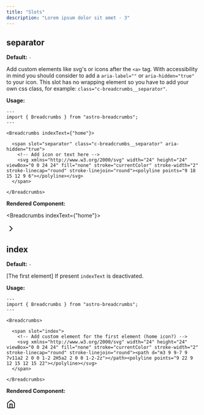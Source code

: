 ```yaml
---
title: "Slots"
description: "Lorem ipsum dolor sit amet - 3"
---
```




## separator

**Default:** `-`

Add custom elements like svg's or icons after the `<a>` tag. With accessibility in mind you should consider to add a `aria-label=""` or `aria-hidden="true"` to your icon. This slot has no wrapping element so you have to add your own css class, for example: `class="c-breadcrumbs__separator"`.

**Usage:**

```astro
---
import { Breadcrumbs } from "astro-breadcrumbs";
---

<Breadcrumbs indexText={"home"}>

  <span slot="separator" class="c-breadcrumbs__separator" aria-hidden="true">
    <!-- Add icon or text here -->
    <svg xmlns="http://www.w3.org/2000/svg" width="24" height="24" viewBox="0 0 24 24" fill="none" stroke="currentColor" stroke-width="2" stroke-linecap="round" stroke-linejoin="round"><polyline points="9 18 15 12 9 6"></polyline></svg>
  </span>

</Breadcrumbs>
```

**Rendered Component:**

<Breadcrumbs indexText={"home"}>

  <span slot="separator" class="c-breadcrumbs__separator" aria-hidden="true">
    <svg xmlns="http://www.w3.org/2000/svg" width="24" height="24" viewBox="0 0 24 24" fill="none" stroke="currentColor" stroke-width="2" stroke-linecap="round" stroke-linejoin="round"><polyline points="9 18 15 12 9 6"></polyline></svg>
  </span>

</Breadcrumbs>

## index

**Default:** `-`

[The first element] If present `indexText` is deactivated.

**Usage:**

```astro
---
import { Breadcrumbs } from "astro-breadcrumbs";
---

<Breadcrumbs>

  <span slot="index">
    <!-- Add custom element for the first element (home icon?) -->
    <svg xmlns="http://www.w3.org/2000/svg" width="24" height="24" viewBox="0 0 24 24" fill="none" stroke="currentColor" stroke-width="2" stroke-linecap="round" stroke-linejoin="round"><path d="m3 9 9-7 9 7v11a2 2 0 0 1-2 2H5a2 2 0 0 1-2-2z"></path><polyline points="9 22 9 12 15 12 15 22"></polyline></svg>
  </span>

</Breadcrumbs>
```

**Rendered Component:**

<Breadcrumbs>

  <span slot="index" aria-hidden="true">
    <svg xmlns="http://www.w3.org/2000/svg" width="24" height="24" viewBox="0 0 24 24" fill="none" stroke="currentColor" stroke-width="2" stroke-linecap="round" stroke-linejoin="round"><path d="m3 9 9-7 9 7v11a2 2 0 0 1-2 2H5a2 2 0 0 1-2-2z"></path><polyline points="9 22 9 12 15 12 15 22"></polyline></svg>
  </span>

</Breadcrumbs>